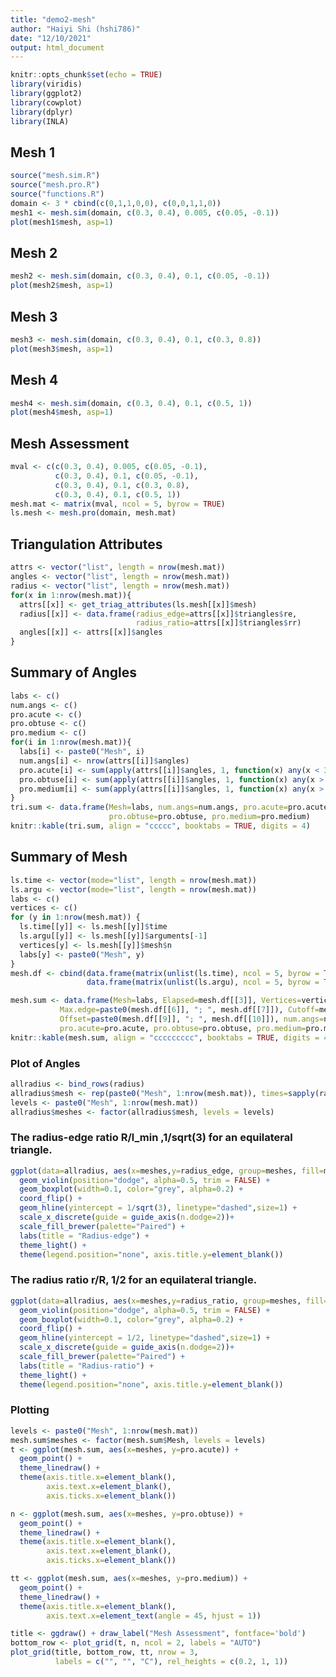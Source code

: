 ```yaml
---
title: "demo2-mesh"
author: "Haiyi Shi (hshi786)"
date: "12/10/2021"
output: html_document
---
```



```r
knitr::opts_chunk$set(echo = TRUE)
library(viridis)
library(ggplot2)
library(cowplot)
library(dplyr)
library(INLA)
```


## Mesh 1
```r
source("mesh.sim.R")
source("mesh.pro.R")
source("functions.R")
domain <- 3 * cbind(c(0,1,1,0,0), c(0,0,1,1,0))
mesh1 <- mesh.sim(domain, c(0.3, 0.4), 0.005, c(0.05, -0.1))
plot(mesh1$mesh, asp=1)
```

## Mesh 2
```r
mesh2 <- mesh.sim(domain, c(0.3, 0.4), 0.1, c(0.05, -0.1))
plot(mesh2$mesh, asp=1)
```


## Mesh 3
```r
mesh3 <- mesh.sim(domain, c(0.3, 0.4), 0.1, c(0.3, 0.8))
plot(mesh3$mesh, asp=1)
```


## Mesh 4

```r
mesh4 <- mesh.sim(domain, c(0.3, 0.4), 0.1, c(0.5, 1))
plot(mesh4$mesh, asp=1)
```


## Mesh Assessment

```r
mval <- c(c(0.3, 0.4), 0.005, c(0.05, -0.1),
          c(0.3, 0.4), 0.1, c(0.05, -0.1),
          c(0.3, 0.4), 0.1, c(0.3, 0.8),
          c(0.3, 0.4), 0.1, c(0.5, 1))
mesh.mat <- matrix(mval, ncol = 5, byrow = TRUE)
ls.mesh <- mesh.pro(domain, mesh.mat)
```


## Triangulation Attributes

```r
attrs <- vector("list", length = nrow(mesh.mat))
angles <- vector("list", length = nrow(mesh.mat))
radius <- vector("list", length = nrow(mesh.mat))
for(x in 1:nrow(mesh.mat)){
  attrs[[x]] <- get_triag_attributes(ls.mesh[[x]]$mesh)
  radius[[x]] <- data.frame(radius_edge=attrs[[x]]$triangles$re, 
                            radius_ratio=attrs[[x]]$triangles$rr)
  angles[[x]] <- attrs[[x]]$angles
}
```


## Summary of Angles

```r
labs <- c()
num.angs <- c()
pro.acute <- c()
pro.obtuse <- c()
pro.medium <- c()
for(i in 1:nrow(mesh.mat)){
  labs[i] <- paste0("Mesh", i)
  num.angs[i] <- nrow(attrs[[i]]$angles)
  pro.acute[i] <- sum(apply(attrs[[i]]$angles, 1, function(x) any(x < 30)))/num.angs[i]
  pro.obtuse[i] <- sum(apply(attrs[[i]]$angles, 1, function(x) any(x > 90)))/num.angs[i]
  pro.medium[i] <- sum(apply(attrs[[i]]$angles, 1, function(x) any(x > 50 & x < 65)))/num.angs[i]
}
tri.sum <- data.frame(Mesh=labs, num.angs=num.angs, pro.acute=pro.acute, 
                      pro.obtuse=pro.obtuse, pro.medium=pro.medium)
knitr::kable(tri.sum, align = "ccccc", booktabs = TRUE, digits = 4)
```


## Summary of Mesh

```r
ls.time <- vector(mode="list", length = nrow(mesh.mat))
ls.argu <- vector(mode="list", length = nrow(mesh.mat))
labs <- c()
vertices <- c()
for (y in 1:nrow(mesh.mat)) {
  ls.time[[y]] <- ls.mesh[[y]]$time
  ls.argu[[y]] <- ls.mesh[[y]]$arguments[-1]
  vertices[y] <- ls.mesh[[y]]$mesh$n
  labs[y] <- paste0("Mesh", y)
}
mesh.df <- cbind(data.frame(matrix(unlist(ls.time), ncol = 5, byrow = TRUE)),
                 data.frame(matrix(unlist(ls.argu), ncol = 5, byrow = TRUE)))

mesh.sum <- data.frame(Mesh=labs, Elapsed=mesh.df[[3]], Vertices=vertices, 
           Max.edge=paste0(mesh.df[[6]], "; ", mesh.df[[7]]), Cutoff=mesh.df[[8]], 
           Offset=paste0(mesh.df[[9]], "; ", mesh.df[[10]]), num.angs=num.angs,
           pro.acute=pro.acute, pro.obtuse=pro.obtuse, pro.medium=pro.medium)
knitr::kable(mesh.sum, align = "ccccccccc", booktabs = TRUE, digits = 4)
```


### Plot of Angles

```r
allradius <- bind_rows(radius)
allradius$mesh <- rep(paste0("Mesh", 1:nrow(mesh.mat)), times=sapply(radius, nrow))
levels <- paste0("Mesh", 1:nrow(mesh.mat))
allradius$meshes <- factor(allradius$mesh, levels = levels)
```


### The radius-edge ratio  R/l_min ,1/sqrt(3) for an equilateral triangle.

```r
ggplot(data=allradius, aes(x=meshes,y=radius_edge, group=meshes, fill=meshes)) +
  geom_violin(position="dodge", alpha=0.5, trim = FALSE) +
  geom_boxplot(width=0.1, color="grey", alpha=0.2) +
  coord_flip() +
  geom_hline(yintercept = 1/sqrt(3), linetype="dashed",size=1) +
  scale_x_discrete(guide = guide_axis(n.dodge=2))+
  scale_fill_brewer(palette="Paired") +
  labs(title = "Radius-edge") +
  theme_light() +
  theme(legend.position="none", axis.title.y=element_blank())
```


### The radius ratio r/R, 1/2 for an equilateral triangle.

```r
ggplot(data=allradius, aes(x=meshes,y=radius_ratio, group=meshes, fill=meshes)) +
  geom_violin(position="dodge", alpha=0.5, trim = FALSE) +
  geom_boxplot(width=0.1, color="grey", alpha=0.2) +
  coord_flip() +
  geom_hline(yintercept = 1/2, linetype="dashed",size=1) +
  scale_x_discrete(guide = guide_axis(n.dodge=2))+
  scale_fill_brewer(palette="Paired") +
  labs(title = "Radius-ratio") +
  theme_light() +
  theme(legend.position="none", axis.title.y=element_blank()) 
```


### Plotting

```r
levels <- paste0("Mesh", 1:nrow(mesh.mat))
mesh.sum$meshes <- factor(mesh.sum$Mesh, levels = levels)
t <- ggplot(mesh.sum, aes(x=meshes, y=pro.acute)) +
  geom_point() +
  theme_linedraw() +
  theme(axis.title.x=element_blank(),
        axis.text.x=element_blank(),
        axis.ticks.x=element_blank())

n <- ggplot(mesh.sum, aes(x=meshes, y=pro.obtuse)) +
  geom_point() +
  theme_linedraw() +
  theme(axis.title.x=element_blank(),
        axis.text.x=element_blank(),
        axis.ticks.x=element_blank())

tt <- ggplot(mesh.sum, aes(x=meshes, y=pro.medium)) +
  geom_point() +
  theme_linedraw() +
  theme(axis.title.x=element_blank(),
        axis.text.x=element_text(angle = 45, hjust = 1))

title <- ggdraw() + draw_label("Mesh Assessment", fontface='bold')
bottom_row <- plot_grid(t, n, ncol = 2, labels = "AUTO")
plot_grid(title, bottom_row, tt, nrow = 3, 
          labels = c("", "", "C"), rel_heights = c(0.2, 1, 1))
```

